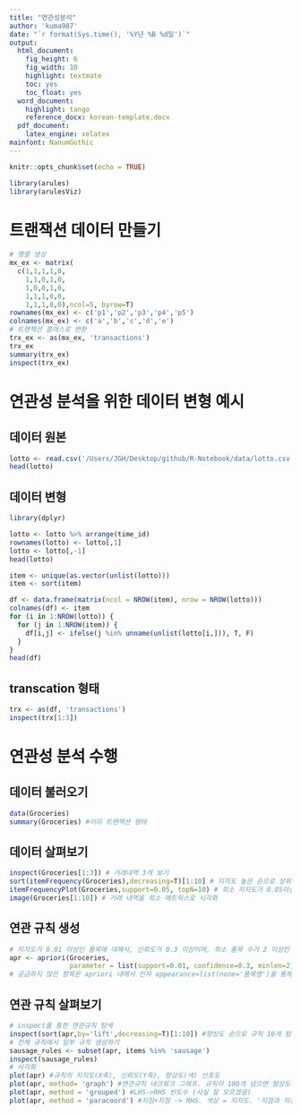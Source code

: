 ```yaml
---
title: "연관성분석"
author: 'kuma987'
date: "`r format(Sys.time(), '%Y년 %B %d일')`"
output:
  html_document: 
    fig_height: 6
    fig_width: 10
    highlight: textmate
    toc: yes
    toc_float: yes
  word_document:
    highlight: tango
    reference_docx: korean-template.docx
  pdf_document:
    latex_engine: xelatex
mainfont: NanumGothic
---
```


```r
knitr::opts_chunk$set(echo = TRUE)
```

```r
library(arules)
library(arulesViz)
```

# 트랜잭션 데이터 만들기
```r
# 행렬 생성
mx_ex <- matrix(
  c(1,1,1,1,0,
    1,1,0,1,0,
    1,0,0,1,0,
    1,1,1,0,0,
    1,1,1,0,0),ncol=5, byrow=T)
rownames(mx_ex) <- c('p1','p2','p3','p4','p5')
colnames(mx_ex) <- c('a','b','c','d','e')
# 트랜잭션 클래스로 변환
trx_ex <- as(mx_ex, 'transactions')
trx_ex
summary(trx_ex)
inspect(trx_ex)
```
# 연관성 분석을 위한 데이터 변형 예시

## 데이터 원본
```r
lotto <- read.csv('/Users/JGH/Desktop/github/R-Notebook/data/lotto.csv')
head(lotto)
```
## 데이터 변형
```r
library(dplyr)
```

```r
lotto <- lotto %>% arrange(time_id)
rownames(lotto) <- lotto[,1]
lotto <- lotto[,-1]
head(lotto)
```

```r
item <- unique(as.vector(unlist(lotto)))
item <- sort(item)

df <- data.frame(matrix(ncol = NROW(item), nrow = NROW(lotto)))
colnames(df) <- item
for (i in 1:NROW(lotto)) {
  for (j in 1:NROW(item)) {
    df[i,j] <- ifelse(j %in% unname(unlist(lotto[i,])), T, F)
  }
}
head(df)
```

## transcation 형태
```r
trx <- as(df, 'transactions')
inspect(trx[1:3])
```



# 연관성 분석 수행

## 데이터 불러오기
```r
data(Groceries)
summary(Groceries) #이미 트랜잭션 형태
```

## 데이터 살펴보기
```r
inspect(Groceries[1:3]) # 거래내역 3개 보기
sort(itemFrequency(Groceries),decreasing=T)[1:10] # 지지도 높은 순으로 상위 10개 품목 확인
itemFrequencyPlot(Groceries,support=0.05, topN=10) # 최소 지지도가 0.05이상인 품목 상위 10개 시각화
image(Groceries[1:10]) # 거래 내역을 희소 매트릭스로 시각화
```


## 연관 규칙 생성
```r
# 지지도가 0.01 이상인 품목에 대해서, 신뢰도가 0.3 이상이며, 최소 품목 수가 2 이상인 규칙만 생성
apr <- apriori(Groceries,
               parameter = list(support=0.01, confidence=0.3, minlen=2))
# 궁금하지 않은 항목은 apriori 내에서 인자 appearance=list(none='품목명')을 통해 제거
```

## 연관 규칙 살펴보기
```r
# inspect를 통한 연관규칙 탐색
inspect(sort(apr,by='lift',decreasing=T)[1:10]) #향상도 순으로 규칙 10개 탐색
# 전체 규칙에서 일부 규칙 생성하기
sausage_rules <- subset(apr, items %in% 'sausage')
inspect(sausage_rules)
# 시각화
plot(apr) #규칙의 지지도(X축), 신뢰도(Y축), 향상도(색) 산포도
plot(apr, method= 'graph') #연관규칙 네크워크 그래프. 규칙이 100개 넘으면 향상도에 따른 top100으로만 생성
plot(apr, method = 'grouped') #LHS->RHS 빈도수 (사실 잘 모르겠음)
plot(apr, method = 'paracoord') #지점+지점 -> RHS. 색상 = 지지도. '지점과 지점을 사는 사람이 RHS를 산다'로 해석
```

